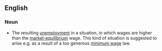 {{wikipedia|Unemployment types}}
==English==

===Noun===
{{en-noun|sg=[[classical]] [[unemployment]]|-}}

* The resulting [[unemployment]] in a situation, in which wages are higher than the [[market-equilibrium]] wage. This kind of situation is suggested to arise e.g. as a result of a too generous [[minimum wage]] law.